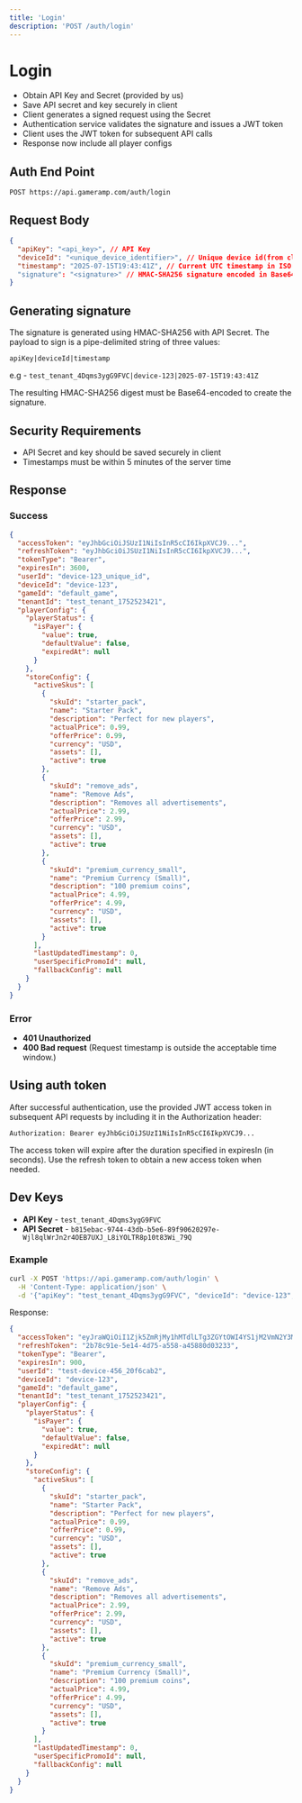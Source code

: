 ```yaml
---
title: 'Login'
description: 'POST /auth/login'
---
```


# Login

- Obtain API Key and Secret (provided by us)
- Save API secret and key securely in client
- Client generates a signed request using the Secret
- Authentication service validates the signature and issues a JWT token
- Client uses the JWT token for subsequent API calls
- Response now include all player configs

## Auth End Point

```
POST https://api.gameramp.com/auth/login
```

## Request Body

```json
{
  "apiKey": "<api_key>", // API Key
  "deviceId": "<unique_device_identifier>", // Unique device id(from client)
  "timestamp": "2025-07-15T19:43:41Z", // Current UTC timestamp in ISO 8601 format (YYYY-MM-DDThh:mm:ssZ)
  "signature": "<signature>" // HMAC-SHA256 signature encoded in Base64
}
```

## Generating signature

The signature is generated using HMAC-SHA256 with API Secret. The payload to sign is a pipe-delimited string of three values:

```
apiKey|deviceId|timestamp
```

e.g - `test_tenant_4Dqms3ygG9FVC|device-123|2025-07-15T19:43:41Z`

The resulting HMAC-SHA256 digest must be Base64-encoded to create the signature.

## Security Requirements

- API Secret and key should be saved securely in client
- Timestamps must be within 5 minutes of the server time

## Response

### Success

```json
{
  "accessToken": "eyJhbGciOiJSUzI1NiIsInR5cCI6IkpXVCJ9...",
  "refreshToken": "eyJhbGciOiJSUzI1NiIsInR5cCI6IkpXVCJ9...",
  "tokenType": "Bearer",
  "expiresIn": 3600,
  "userId": "device-123_unique_id",
  "deviceId": "device-123",
  "gameId": "default_game",
  "tenantId": "test_tenant_1752523421",
  "playerConfig": {
    "playerStatus": {
      "isPayer": {
        "value": true,
        "defaultValue": false,
        "expiredAt": null
      }
    },
    "storeConfig": {
      "activeSkus": [
        {
          "skuId": "starter_pack",
          "name": "Starter Pack",
          "description": "Perfect for new players",
          "actualPrice": 0.99,
          "offerPrice": 0.99,
          "currency": "USD",
          "assets": [],
          "active": true
        },
        {
          "skuId": "remove_ads",
          "name": "Remove Ads",
          "description": "Removes all advertisements",
          "actualPrice": 2.99,
          "offerPrice": 2.99,
          "currency": "USD",
          "assets": [],
          "active": true
        },
        {
          "skuId": "premium_currency_small",
          "name": "Premium Currency (Small)",
          "description": "100 premium coins",
          "actualPrice": 4.99,
          "offerPrice": 4.99,
          "currency": "USD",
          "assets": [],
          "active": true
        }
      ],
      "lastUpdatedTimestamp": 0,
      "userSpecificPromoId": null,
      "fallbackConfig": null
    }
  }
}
```

### Error

- **401 Unauthorized**
- **400 Bad request** (Request timestamp is outside the acceptable time window.)

## Using auth token

After successful authentication, use the provided JWT access token in subsequent API requests by including it in the Authorization header:

```
Authorization: Bearer eyJhbGciOiJSUzI1NiIsInR5cCI6IkpXVCJ9...
```

The access token will expire after the duration specified in expiresIn (in seconds). Use the refresh token to obtain a new access token when needed.

## Dev Keys

- **API Key** - `test_tenant_4Dqms3ygG9FVC`
- **API Secret** - `b815ebac-9744-43db-b5e6-89f90620297e-Wjl8qlWrJn2r4OEB7UXJ_L8iYOLTR8p10t83Wi_79Q`

### Example

```bash
curl -X POST 'https://api.gameramp.com/auth/login' \
  -H 'Content-Type: application/json' \
  -d '{"apiKey": "test_tenant_4Dqms3ygG9FVC", "deviceId": "device-123", "timestamp": "2025-07-15T19:44:26Z", "signature": "/Sn9msNKK4ifTEYrGC/GKpRptolLIyWi4jsfdn5S4g8="}'
```

Response:
```json
{
  "accessToken": "eyJraWQiOiI1Zjk5ZmRjMy1hMTdlLTg3ZGYtOWI4YS1jM2VmN2Y3M2FiMmQiLCJhbGciOiJSUzI1NiJ9.eyJ0ZW5hbnRfaWQiOiJ0ZXN0X3RlbmFudF8xNzUyNTIzNDIxIiwiZGV2aWNlX2lkIjoidGVzdC1kZXZpY2UtNDU2IiwiZ2FtZV9pZCI6ImRlZmF1bHRfZ2FtZSIsInN1YiI6InRlc3QtZGV2aWNlLTQ1Nl8yMGY2Y2FiMiIsImlhdCI6MTc1NDQ4NTYyNSwiZXhwIjoxNzU0NDg2NTI1fQ.LcKpK5AGpJoxbZn2iPOBDx-IGcOTL6odTPUjXo_YW1rHZJYR2Mf42MjMDJO98Paq0d6AFHAIpTSjtzOp6Ih8qrMsfngmB0a_W3sNVEL4XBTw0rLDK7YSFOqD6MKlGQq9VPPO0kOWSYLgTuTAkzSVTuVMiqWjBsxuQOb-KknhVrDgMy6bVaHeK8fcqQP36iHW6Xy47dleEf60z7cLmBT4MRjb7cy3RUcDuOvN5c9LfVmSCjBALLG7MSJZbvAUv3JO5mit6soCQOnxl_klkoRO75aor5w9MAAhjRFD1sdJRRMC-feDxXzFOgeP_CMjPNvBfGl02MdVuLAsu8wqiBmCZA",
  "refreshToken": "2b78c91e-5e14-4d75-a558-a45880d03233",
  "tokenType": "Bearer",
  "expiresIn": 900,
  "userId": "test-device-456_20f6cab2",
  "deviceId": "device-123",
  "gameId": "default_game",
  "tenantId": "test_tenant_1752523421",
  "playerConfig": {
    "playerStatus": {
      "isPayer": {
        "value": true,
        "defaultValue": false,
        "expiredAt": null
      }
    },
    "storeConfig": {
      "activeSkus": [
        {
          "skuId": "starter_pack",
          "name": "Starter Pack",
          "description": "Perfect for new players",
          "actualPrice": 0.99,
          "offerPrice": 0.99,
          "currency": "USD",
          "assets": [],
          "active": true
        },
        {
          "skuId": "remove_ads",
          "name": "Remove Ads",
          "description": "Removes all advertisements",
          "actualPrice": 2.99,
          "offerPrice": 2.99,
          "currency": "USD",
          "assets": [],
          "active": true
        },
        {
          "skuId": "premium_currency_small",
          "name": "Premium Currency (Small)",
          "description": "100 premium coins",
          "actualPrice": 4.99,
          "offerPrice": 4.99,
          "currency": "USD",
          "assets": [],
          "active": true
        }
      ],
      "lastUpdatedTimestamp": 0,
      "userSpecificPromoId": null,
      "fallbackConfig": null
    }
  }
}